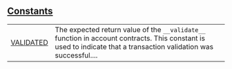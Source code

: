 
## [Constants](./core-starknet-constants)

| | |
|:---|:---|
| [VALIDATED](./core-starknet-VALIDATED) | The expected return value of the `__validate__`  function in account contracts. This constant is used to indicate that a transaction validation was successful.... |
